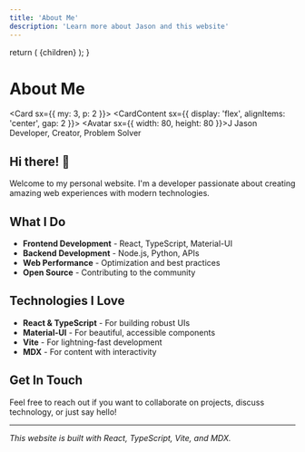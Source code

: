```yaml
---
title: 'About Me'
description: 'Learn more about Jason and this website'
---
```



  return (
    <BlogPostLayout title={frontmatter.title} date='' description={frontmatter.description}>
      {children}
    </BlogPostLayout>
  );
}

# About Me

<Card sx={{ my: 3, p: 2 }}>
  <CardContent sx={{ display: 'flex', alignItems: 'center', gap: 2 }}>
    <Avatar sx={{ width: 80, height: 80 }}>J</Avatar>
    <Box>
      <Typography variant='h5'>Jason</Typography>
      <Typography variant='body2' color='text.secondary'>
        Developer, Creator, Problem Solver
      </Typography>
    </Box>
  </CardContent>
</Card>

## Hi there! 👋

Welcome to my personal website. I'm a developer passionate about creating amazing web experiences with modern technologies.

## What I Do

- **Frontend Development** - React, TypeScript, Material-UI
- **Backend Development** - Node.js, Python, APIs
- **Web Performance** - Optimization and best practices
- **Open Source** - Contributing to the community

## Technologies I Love

- **React & TypeScript** - For building robust UIs
- **Material-UI** - For beautiful, accessible components
- **Vite** - For lightning-fast development
- **MDX** - For content with interactivity

## Get In Touch

Feel free to reach out if you want to collaborate on projects, discuss technology, or just say hello!

---

_This website is built with React, TypeScript, Vite, and MDX._
